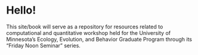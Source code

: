 # Hello! {.unnumbered}

This site/book will serve as a repository for resources related to computational and quantitative workshop held for the University of Minnesota's Ecology, Evolution, and Behavior Graduate Program through its "Friday Noon Seminar" series.
